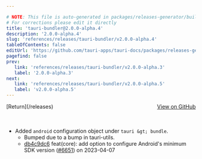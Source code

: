 ```yaml
---

# NOTE: This file is auto-generated in packages/releases-generator/build.ts
# For corrections please edit it directly
title: 'tauri-bundler@2.0.0-alpha.4'
description: '2.0.0-alpha.4'
slug: 'references/releases/tauri-bundler/v2.0.0-alpha.4'
tableOfContents: false
editUrl: 'https://github.com/tauri-apps/tauri-docs/packages/releases-generator/build.ts'
pagefind: false
prev:
   link: 'references/releases/tauri-bundler/v2.0.0-alpha.3'
   label: '2.0.0-alpha.3'
next:
   link: 'references/releases/tauri-bundler/v2.0.0-alpha.5'
   label: 'v2.0.0-alpha.5'
---
```


<div style="margin-bottom:3rem; display: flex; justify-content: space-between; align-items: center"><span>[Return](/releases)</span><span><a href="https://github.com/tauri-apps/tauri/releases/tag/tauri-bundler-v2.0.0-alpha.4">View on GitHub</a></span></div>

- Added `android` configuration object under `tauri &gt; bundle`.
  - Bumped due to a bump in tauri-utils.
  - [db4c9dc6](https://www.github.com/tauri-apps/tauri/commit/db4c9dc655e07ee2184fe04571f500f7910890cd) feat(core): add option to configure Android&#39;s minimum SDK version ([#6651](https://www.github.com/tauri-apps/tauri/pull/6651)) on 2023-04-07

